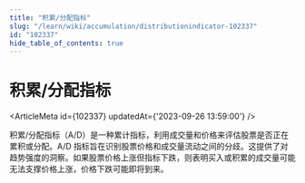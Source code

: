 ```yaml
---
title: "积累/分配指标"
slug: "/learn/wiki/accumulation/distributionindicator-102337"
id: "102337"
hide_table_of_contents: true
---
```



# 积累/分配指标

<ArticleMeta id={102337} updatedAt={'2023-09-26 13:59:00'} />
<div className='border-solid border-b border-t-0 my-4 border-[var(--ifm-color-gray-300)]' />

积累/分配指标（A/D）是一种累计指标，利用成交量和价格来评估股票是否正在累积或分配。A/D 指标旨在识别股票价格和成交量流动之间的分歧。这提供了对趋势强度的洞察。如果股票价格上涨但指标下跌，则表明买入或积累的成交量可能无法支撑价格上涨，价格下跌可能即将到来。
